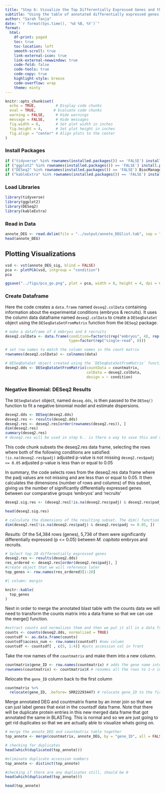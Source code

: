 ```yaml
---
title: "Step 6: Visualize the Top Differentially Expressed Genes and their Functions"
subtitle: "Using the table of annotated differentially expressed genes **(generated in step 5)**, make some insightful data visualizations to understand the differing key biological processes between coral embryos and coral recruits"
author: "Sarah Tanja"
date: "`r format(Sys.time(), '%d %B, %Y')`"
format:
  html:
    df-print: paged
    toc: true
    toc-location: left
    smooth-scroll: true
    link-external-icon: true
    link-external-newwindow: true
    code-fold: false
    code-tools: true
    code-copy: true
    highlight-style: breeze
    code-overflow: wrap
    theme: minty
---
```


```r
knitr::opts_chunk$set(
  echo = TRUE,         # Display code chunks
  eval = TRUE,        # Evaluate code chunks
  warning = FALSE,     # Hide warnings
  message = FALSE,     # Hide messages
  fig.width = 6,       # Set plot width in inches
  fig.height = 4,      # Set plot height in inches
  fig.align = "center" # Align plots to the center
)
```

### Install Packages

```r
if ("tidyverse" %in% rownames(installed.packages()) == 'FALSE') install.packages('tidyverse')
if ("ggplot2" %in% rownames(installed.packages()) == 'FALSE') install.packages('ggplot2')
if ("DESeq2" %in% rownames(installed.packages()) == 'FALSE') BiocManager::install('DESeq2')
if ("kableExtra" %in% rownames(installed.packages()) == 'FALSE') install.packages('kableExtra')
```

### Load Libraries

```r
library(tidyverse)
library(ggplot2)
library(DESeq2)
library(kableExtra)
```

### Read in Data

```r
annote_DEG <- read.delim(file = "../output/annote_DEGlist.tab", sep = " ", header = TRUE)
head(annote_DEG)
```






## Plotting Visualizations

```r
vsd <- vst(annote_DEG_sig, blind = FALSE)
pca <- plotPCA(vsd, intgroup = "condition")
pca

ggsave("../figs/pca_go.png", plot = pca, width = 8, height = 4, dpi = 600)
```






































### Create Dataframe

Here the code creates a `data.frame` named `deseq2.colData` containing information about the experimental conditions (embryos & recruits). It uses the column data dataframe named `deseq2.colData` to create a `DESeqDataSet` object using the `DESeqDataSetFromMatrix` function from the `DESeq2` package.

```r
# make a dataframe of 4 embryos and 4 recruits
deseq2.colData <- data.frame(condition=factor(c(rep("embryos", 4), rep("recruits", 4))), 
                             type=factor(rep("single-read", 8)))

# set row names to match the column names in the count matrix
rownames(deseq2.colData) <- colnames(data)

# DESeqDataSet object created using the `DESeqDataSetFromMatrix` function
deseq2.dds <- DESeqDataSetFromMatrix(countData = countmatrix,
                                     colData = deseq2.colData, 
                                     design = ~ condition)
```

### Negative Binomial: DESeq2 Results

The `DESeqDataSet` object, named `deseq.dds`, is then passed to the `DESeq()` function to fit a negative binomial model and estimate dispersions.

```r
deseq2.dds <- DESeq(deseq2.dds)
deseq2.res <- results(deseq2.dds)
deseq2.res <- deseq2.res[order(rownames(deseq2.res)), ]
dim(deseq2.res)
summary(deseq2.res)
# deseq2.res will be used in step 6.. is there a way to save this and read it in, rather than coming back and re-running this code? 

```

This code chunk subsets the deseq2.res data frame, selecting the rows where both of the following conditions are satisfied: `!is.na(deseq2.res$padj)` adjusted p-value is not missing
`deseq2.res$padj <= 0.05` adjusted p-value is less than or equal to 0.05

In summary, the code selects rows from the deseq2.res data frame where the padj values are not missing and are less than or equal to 0.05. It then calculates the dimensions (number of rows and columns) of this subset, giving us the number of significantly differentially expressed genes between our comparative groups 'embryos' and 'recruits'

```r
deseq2.sig.res <- (deseq2.res[!is.na(deseq2.res$padj) & deseq2.res$padj <= 0.05, ])

head(deseq2.sig.res)

# calculate the dimensions of the resulting subset. The dim() function returns a vector with two elements: the number of rows and the number of columns in the subset.
dim(deseq2.res[!is.na(deseq2.res$padj) & deseq2.res$padj <= 0.05, ])
```

::: callout-important
*Results:* Of the 54,384 rows (genes), 5,736 of them were significantly differentially expressed (p \<= 0.05) between *M. capitata* embryos and recruits.
:::


```r
# Select top 20 differentially expressed genes
deseq2.res <- results(deseq2.dds)
res_ordered <- deseq2.res[order(deseq2.res$padj), ]
#create object that we will reference later
top_genes <- row.names(res_ordered)[1:20] 
```

```r
#| column: margin

knitr::kable(
  top_genes
)

```


Next in order to merge the annotated blast table with the counts data we will need to transform the counts matrix into a data frame so that we can use the merge() function.
```r
#extract counts and normalizes them and then we put it all in a data frame 
counts <- counts(deseq2.dds, normalized = TRUE)
countsdf <- as.data.frame(counts)
countsdf$access_num <- row.names(countsdf) #new column
countsdf <- countsdf[ , c(5, 1:4)] #puts accession col in front
```

Take the row names of the `countmatrix` and make them into a new column. 
```r
countmatrix$gene_ID <- row.names(countmatrix) # adds the gene name into data frame as new column called gene_ID
rownames(countmatrix) <- countmatrix$X # renames all the rows to 1-n instead of the gene name
```

Relocate the `gene_ID` column back to the first column
```r
countmatrix %>% 
  relocate(gene_ID, .before= SRR22293447) # relocate gene_ID to the first column
```


Merge annotated DEG and countmatrix frame by an inner join so that we can just label genes that exist in the countsdf data frame. Note that there will be duplicate protein entries in this new merged data frame that got annotated the same in BLASTing. This is normal and so we are just going to get rid duplicates so that we are actually able to visualize whats going on.

```r
# merge the annote_DEG and countmatrix table together
top_annote <- merge(countmatrix, annote_DEG, by = "gene_ID", all = FALSE) #won't work unless they are both data frames

# checking for duplicates
head(which(duplicated(top_annote))) 
```
```r
#eliminate duplicate accession numbers
top_annote <- distinct(top_annote)

#checking if there are any duplicates still, should be 0
head(which(duplicated(top_annote))) 
```

```r
head(top_annote)
```

